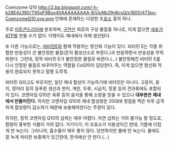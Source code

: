 Coenzyme Q10
http://2.bp.blogspot.com/-h-b28E4z380/T9SqF9Bux4I/AAAAAAAAA-8/UuNb29v8csQ/s1600/473px-CoenzymeQ10.svg.png
인체에 존재하는 다양한 조[[효소]] 중의 하나.

주로 [[미토콘드리아]]에 분포하며, [[구연산]] 회로의 구성 물질중 하나로, 이게 없으면  [[세포]]가 [[ATP]]를 만들 수가 없다. 다행이도 체내에서 자체 생산된다.

또 다른 기능으로는, [[비타민E]]와 함께 작용하는 항산화 기능이 있다. 비타민 E는 각종 위험한 반응성이 큰 불안정한 물질(흔히 활성산소로 부른다.)과 반응하면서 반응성을 무력화한다. 그런대, 정작 비타민 E가 불안정한 물질로 바뀐다.(...) 불안정해진 비타민 E를 다시 안정된 물질로 바꾸어주는 역할을 CoQ10이 담당한다. 즉, 이게 없으면 항산화 작용이 완료되지 못하고 말짱 도루묵.

비타민 Q라고도 부르지만, 일단 체내 합성이 가능하기에 비타민은 아니다. 고등어, 꽁치, 정어리 등의 등푸른 생선과 현미, 계란, 두류, 시금치, 땅콩 등의 견과류에도 포함되어 있다. 코엔자임 Q10은 육류 등의 음식을 통해 소량을 얻을 수 있으나 '''대부분은 체내에서 만들어진다.''' 하지만 코엔자임 Q10의 체내 합성량은 20대에 정점을 찍은 이후 급격하게 합성량이 감소하기 때문에 보충해야한다는 주장이 있다.

하지만, 정작 코엔자임 Q10의 섭취는 매우 어렵다. 자연 섭취는 거의 불가능 할 정도로, 함량이 풍부한 식품이 거의 없다. 거기다가, 이 조효소가 지용성이긴 한데, 기름에 더럽게 안 녹는다. 그러니까, 흡수율이 매우 좋지 않다. 당연하지만 물에 안 녹는다. 물에도 잘 녹게 처리한 보충제가 있긴한데, 한국에선 안 판다.(...)
